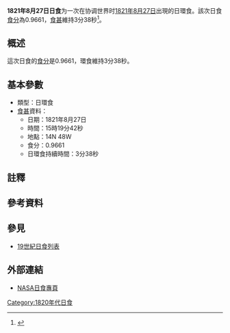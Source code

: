 {{Infobox Solar eclipse
| Year        = 1821
| Month       = 8
| Day         = 27
| Type        = 日環食
| Image       = SE1821Aug27A.gif
| Image size  = 200px
| Image intro = 1821年8月27日日環食路徑圖
  <!--   日食資料   -->
| Gamma       = 0.0671
| Mag         = 0.9661
| Saros       = 
| Saros total = 
| Saros seq   = 
  <!--     食甚     -->
| Duration    = 3分38秒
| Location    = 
| Coords      = 
| Width       = 123公里
  <!--   開始時間   -->
| Partial     = 
| Start type  = 
| Centre      = 
| Greatest    = 15:19:42
  <!--     倒數     -->
| hour        = 15
| minute      = 19
| second      = 42
| Duration_s  = 
}}
'''1821年8月27日日食'''为一次在协调世界时[[1821年|1821年]][[8月27日|8月27日]]出現的日環食。該次日食[[食分|食分]]為0.9661，[[食甚|食甚]]維持3分38秒<ref name="nasa_catalog_list">{{cite web |url=http://eclipse.gsfc.nasa.gov/SEcat5/SE1801-1900.html |title=Catalog of Solar Eclipses: 1801 to 1900 |language=en |publisher=[[NASA|NASA]] |accessdate=2009-07-26 |archiveurl=https://web.archive.org/web/20150112204733/http://eclipse.gsfc.nasa.gov/SEcat5/SE1801-1900.html |archivedate=2015-01-12 |deadurl=no }}</ref>。

== 概述 ==
這次日食的[[食分|食分]]是0.9661，環食維持3分38秒。

== 基本參數 ==
{{NoteUTC}}
* 類型：日環食
*[[食甚|食甚]]資料：
** 日期：1821年8月27日
** 時間：15時19分42秒 
** 地點：14N 48W
** 食分：0.9661
** 日環食持續時間：3分38秒

== 註釋 ==
{{NoteFoot}}

== 參考資料 ==
{{reflist}}

== 參見 ==
{{日食主題}}
* [[19世紀日食列表|19世紀日食列表]]

== 外部連結 ==
* [http://eclipse.gsfc.nasa.gov/solar.html NASA日食專頁]{{Wayback|url=http://eclipse.gsfc.nasa.gov/solar.html |date=20190108200537 }}{{en icon}}

{{日食}}

[[Category:1820年代日食|Category:1820年代日食]]

{{Eclipse-stub}}